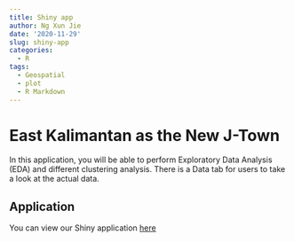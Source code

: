```yaml
---
title: Shiny app
author: Ng Xun Jie
date: '2020-11-29'
slug: shiny-app
categories:
  - R
tags:
  - Geospatial
  - plot
  - R Markdown
---
```


# East Kalimantan as the New J-Town

In this application, you will be able to perform Exploratory Data Analysis (EDA) and different clustering analysis. There is a Data tab for users to take a look at the actual data. 


## Application
You can view our Shiny application [here](https://erika-aldisa-gunawan.shinyapps.io/IS415_T14_EastKalimantan_New_JTown/)



